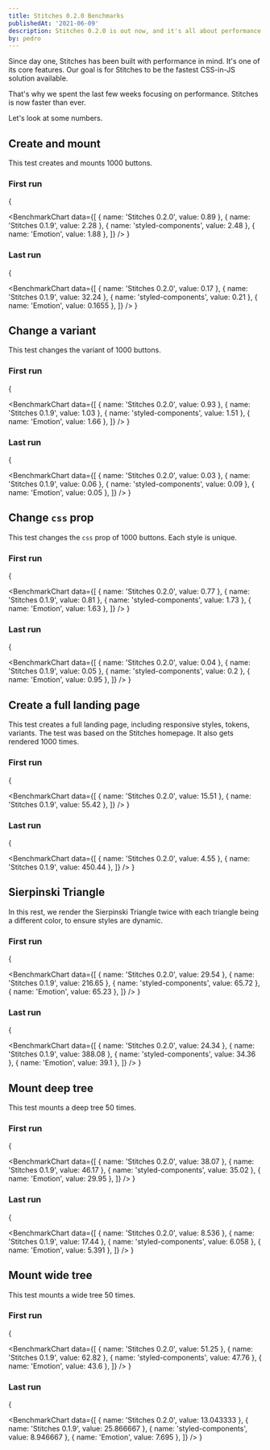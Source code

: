 ```yaml
---
title: Stitches 0.2.0 Benchmarks
publishedAt: '2021-06-09'
description: Stitches 0.2.0 is out now, and it's all about performance.
by: pedro
---
```


Since day one, Stitches has been built with performance in mind. It's one of its core features. Our goal is for Stitches to be the fastest CSS-in-JS solution available.

That's why we spent the last few weeks focusing on performance. Stitches is now faster than ever.

Let's look at some numbers.

## Create and mount

This test creates and mounts 1000 buttons.

### First run

{

<BenchmarkChart
  data={[
    { name: 'Stitches 0.2.0', value: 0.89 },
    { name: 'Stitches 0.1.9', value: 2.28 },
    { name: 'styled-components', value: 2.48 },
    { name: 'Emotion', value: 1.88 },
  ]}
/>
}

### Last run

{

<BenchmarkChart
  data={[
    { name: 'Stitches 0.2.0', value: 0.17 },
    { name: 'Stitches 0.1.9', value: 32.24 },
    { name: 'styled-components', value: 0.21 },
    { name: 'Emotion', value: 0.1655 },
  ]}
/>
}

## Change a variant

This test changes the variant of 1000 buttons.

### First run

{

<BenchmarkChart
  data={[
    { name: 'Stitches 0.2.0', value: 0.93 },
    { name: 'Stitches 0.1.9', value: 1.03 },
    { name: 'styled-components', value: 1.51 },
    { name: 'Emotion', value: 1.66 },
  ]}
/>
}

### Last run

{

<BenchmarkChart
  data={[
    { name: 'Stitches 0.2.0', value: 0.03 },
    { name: 'Stitches 0.1.9', value: 0.06 },
    { name: 'styled-components', value: 0.09 },
    { name: 'Emotion', value: 0.05 },
  ]}
/>
}

## Change `css` prop

This test changes the `css` prop of 1000 buttons. Each style is unique.

### First run

{

<BenchmarkChart
  data={[
    { name: 'Stitches 0.2.0', value: 0.77 },
    { name: 'Stitches 0.1.9', value: 0.81 },
    { name: 'styled-components', value: 1.73 },
    { name: 'Emotion', value: 1.63 },
  ]}
/>
}

### Last run

{

<BenchmarkChart
  data={[
    { name: 'Stitches 0.2.0', value: 0.04 },
    { name: 'Stitches 0.1.9', value: 0.05 },
    { name: 'styled-components', value: 0.2 },
    { name: 'Emotion', value: 0.95 },
  ]}
/>
}

## Create a full landing page

This test creates a full landing page, including responsive styles, tokens, variants. The test was based on the Stitches homepage. It also gets rendered 1000 times.

### First run

{

<BenchmarkChart
  data={[
    { name: 'Stitches 0.2.0', value: 15.51 },
    { name: 'Stitches 0.1.9', value: 55.42 },
  ]}
/>
}

### Last run

{

<BenchmarkChart
  data={[
    { name: 'Stitches 0.2.0', value: 4.55 },
    { name: 'Stitches 0.1.9', value: 450.44 },
  ]}
/>
}

## Sierpinski Triangle

In this rest, we render the Sierpinski Triangle twice with each triangle being a different color, to ensure styles are dynamic.

### First run

{

<BenchmarkChart
  data={[
    { name: 'Stitches 0.2.0', value: 29.54 },
    { name: 'Stitches 0.1.9', value: 216.65 },
    { name: 'styled-components', value: 65.72 },
    { name: 'Emotion', value: 65.23 },
  ]}
/>
}

### Last run

{

<BenchmarkChart
  data={[
    { name: 'Stitches 0.2.0', value: 24.34 },
    { name: 'Stitches 0.1.9', value: 388.08 },
    { name: 'styled-components', value: 34.36 },
    { name: 'Emotion', value: 39.1 },
  ]}
/>
}

## Mount deep tree

This test mounts a deep tree 50 times.

### First run

{

<BenchmarkChart
  data={[
    { name: 'Stitches 0.2.0', value: 38.07 },
    { name: 'Stitches 0.1.9', value: 46.17 },
    { name: 'styled-components', value: 35.02 },
    { name: 'Emotion', value: 29.95 },
  ]}
/>
}

### Last run

{

<BenchmarkChart
  data={[
    { name: 'Stitches 0.2.0', value: 8.536 },
    { name: 'Stitches 0.1.9', value: 17.44 },
    { name: 'styled-components', value: 6.058 },
    { name: 'Emotion', value: 5.391 },
  ]}
/>
}

## Mount wide tree

This test mounts a wide tree 50 times.

### First run

{

<BenchmarkChart
  data={[
    { name: 'Stitches 0.2.0', value: 51.25 },
    { name: 'Stitches 0.1.9', value: 62.82 },
    { name: 'styled-components', value: 47.76 },
    { name: 'Emotion', value: 43.6 },
  ]}
/>
}

### Last run

{

<BenchmarkChart
  data={[
    { name: 'Stitches 0.2.0', value: 13.043333 },
    { name: 'Stitches 0.1.9', value: 25.866667 },
    { name: 'styled-components', value: 8.946667 },
    { name: 'Emotion', value: 7.695 },
  ]}
/>
}
